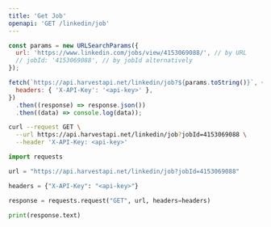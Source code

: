 ```yaml
---
title: 'Get Job'
openapi: 'GET /linkedin/job'
---
```


<CodeGroup>

```javascript JavaScript
const params = new URLSearchParams({
  url: 'https://www.linkedin.com/jobs/view/4153069088/', // by URL
  // jobId: '4153069088', // by jobId alternatively
});

fetch(`https://api.harvestapi.net/linkedin/job?${params.toString()}`, {
  headers: { 'X-API-Key': '<api-key>' },
})
  .then((response) => response.json())
  .then((data) => console.log(data));
```

```bash cURL
curl --request GET \
  --url https://api.harvestapi.net/linkedin/job?jobId=4153069088 \
  --header 'X-API-Key: <api-key>'
```

```python Python
import requests

url = "https://api.harvestapi.net/linkedin/job?jobId=4153069088"

headers = {"X-API-Key": "<api-key>"}

response = requests.request("GET", url, headers=headers)

print(response.text)
```

</CodeGroup>
